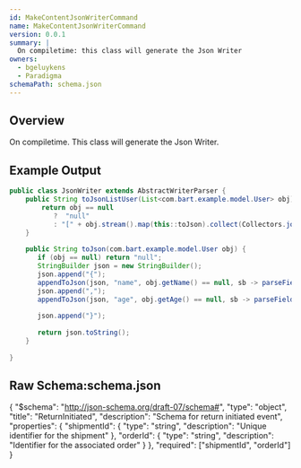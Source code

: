 ```yaml
---
id: MakeContentJsonWriterCommand
name: MakeContentJsonWriterCommand
version: 0.0.1
summary: |
  On compiletime: this class will generate the Json Writer
owners:
  - bgeluykens
  - Paradigma
schemaPath: schema.json
---
```



## Overview

On compiletime. This class will generate the Json Writer.

<NodeGraph />

<SchemaViewer file="schema.json" title="JSON Schema" maxHeight="500" />

## Example Output

```java
public class JsonWriter extends AbstractWriterParser {  
    public String toJsonListUser(List<com.bart.example.model.User> obj) {  
        return obj == null  
           ?  "null"  
           : "[" + obj.stream().map(this::toJson).collect(Collectors.joining(",")) + "]";  
    }  
  
    public String toJson(com.bart.example.model.User obj) {  
       if (obj == null) return "null";  
       StringBuilder json = new StringBuilder();  
       json.append("{");  
       appendToJson(json, "name", obj.getName() == null, sb -> parseField(obj.getName(),sb));  
       json.append(",");  
       appendToJson(json, "age", obj.getAge() == null, sb -> parseField(obj.getAge(),sb));  
  
       json.append("}");  
  
       return json.toString();  
    }  
  
}
```


 ## Raw Schema:schema.json

{
    "$schema": "http://json-schema.org/draft-07/schema#",
    "type": "object",
    "title": "ReturnInitiated",
    "description": "Schema for return initiated event",
    "properties": {
        "shipmentId": {
            "type": "string",
            "description": "Unique identifier for the shipment"
        },
        "orderId": {
            "type": "string",
            "description": "Identifier for the associated order"
        }
    },
    "required": ["shipmentId", "orderId"]
}